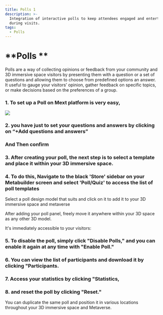 ```yaml
---
title: Polls 1
description: >-
  Integration of interactive polls to keep attendees engaged and entertained
  during visits.
tags:
  - Polls
---
```


# **\*\*Polls \*\***

Polls are a way of collecting opinions or feedback from your community and 3D immersive space visitors by presenting them with a question or a set of questions and allowing them to choose from predefined options an answer. It useful to gauge your visitors’ opinion, gather feedback on specific topics, or make decisions based on the preferences of a group.

### 1.	To set up a Poll on Mext platform is very easy,

![](/img/Marvaimages/Documentationpollsa.jpg)

### **2.	you have just to set your questions and answers  by clicking on “+Add questions and answers”**

### **And Then confirm**

### **3.	After creating your poll, the next step is to select a template and place it within your 3D immersive space.**

### **4.	To do this, Navigate to the black 'Store' sidebar on your Metabuilder screen and select 'Poll/Quiz' to access the list of poll templates**

Select a poll design model that suits and click on it to add it to your 3D immersive space and metaverse

After adding your poll panel, freely move it anywhere within your 3D space as any other 3D model.

It's immediately accessible to your visitors:

### **5.	To disable the poll, simply click "Disable Polls," and you can enable it again at any time with "Enable Poll."**

### **6.	You can view the list of participants and download it by clicking "Participants.**

### **7.	Access your statistics by clicking "Statistics,**

### **8.	and reset the poll by clicking "Reset."**

You can duplicate the same poll and position it in various locations throughout your 3D immersive space and Metaverse.
